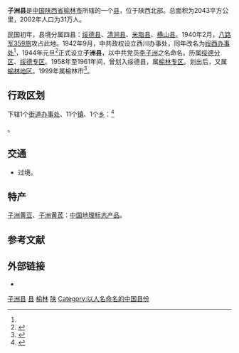 {{Infobox China County
|Belong = [[陕西省|陕西省]][[榆林市|榆林市]]
}}

'''子洲县'''是[[中国|中国]][[陕西省|陕西省]][[榆林市|榆林市]]所辖的一个[[县|县]]，位于陕西北部。总面积为2043平方公里，2002年人口为31万人。

民国初年，县境分属四县：[[绥德县|绥德县]]、[[清涧县|清涧县]]、[[米脂县|米脂县]]、[[横山县|横山县]]。1940年2月，[[八路军|八路军]][[359旅|359旅]]攻占此地。1942年9月，中共政权设立西川办事处，同年改名为[[绥西办事处|绥西办事处]]<ref name="a1"/>，1944年元旦<ref>{{Cite web |url=http://www.zizhou.gov.cn/zjzz/lswh/lsyg/5416.htm |title=子洲县建县始末 |accessdate=2019-05-12 |author=吴良荣 |date=2015-09-07 |work= |publisher= |language=Zh-hans |archive-date=2019-02-22 |archive-url=https://web.archive.org/web/20190222123506/http://www.zizhou.gov.cn/zjzz/lswh/lsyg/5416.htm |dead-url=no }}</ref>正式设立'''子洲县'''，以中共党员[[李子洲|李子洲]]之名命名。历属[[绥德分区|绥德分区]]、[[绥德专区|绥德专区]]。1958年至1961年间，曾划入绥德县，属[[榆林专区|榆林专区]]。划出后，又属[[榆林地区|榆林地区]]。1999年属榆林市<ref name="a1">{{Cite web |url=http://www.zizhou.gov.cn/zjzz/lswh/lsyg/5414.htm |title=子洲县行政区划历史沿革 |accessdate=2019-05-12 |author=吴良荣整理 |date=2015-09-07 |work= |publisher=子洲县人民政府网站 |language=Zh-hans |archive-date=2019-07-31 |archive-url=https://web.archive.org/web/20190731072131/http://www.zizhou.gov.cn/zjzz/lswh/lsyg/5414.htm |dead-url=no }}</ref>。

== 行政区划 ==
{{PAGENAMEBASE}}下辖1个[[街道办事处|街道办事处]]、11个[[镇|镇]]、1个[[乡_(中华人民共和国)|乡]]：<ref>{{PRC admin/ref sgc|61/08/31/000/000}}</ref>

{{PRC admin/children|61/08/31/000/000}}。

== 交通 ==
* {{中国国道名|307}}过境。

==特产==
[[子洲黄豆|子洲黄豆]]、[[子洲黄芪|子洲黄芪]]：[[中国地理标志产品|中国地理标志产品]]。

== 参考文献 ==
{{reflist}}

== 外部链接 ==
* {{Official website|http://www.zizhou.gov.cn/|name=子洲县人民政府}}

{{子洲县行政区划}}
{{榆林市行政区划}}
{{陕西行政区划}}
{{国家级贫困县|前}}
{{冠以人名的中华人民共和国县级以上行政区划}}

[[Category:子洲县|]]
[[Category:榆林区县|县]]
[[Category:陕西省县份|榆林]]
[[Category:原国家级贫困县|陕]]
[[Category:以人名命名的中国县份|Category:以人名命名的中国县份]]